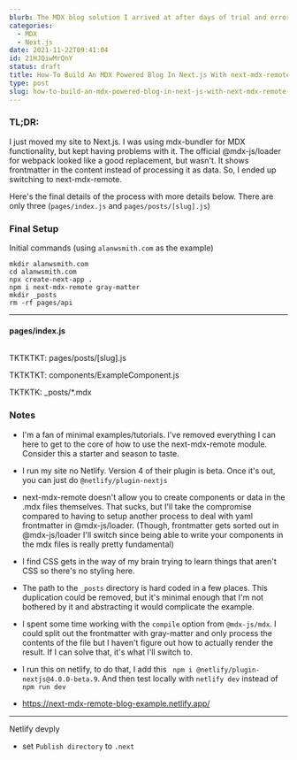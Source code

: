 ```yaml
---
blurb: The MDX blog solution I arrived at after days of trial and error
categories:
  - MDX
  - Next.js
date: 2021-11-22T09:41:04
id: 21HJQiwMrQnY
status: draft
title: How-To Build An MDX Powered Blog In Next.js With next-mdx-remote
type: post
slug: how-to-build-an-mdx-powered-blog-in-next-js-with-next-mdx-remote--21hjqiwmrqny
---
```


### TL;DR:

I just moved my site to Next.js. I was using mdx-bundler for MDX functionality, but kept having problems with it. The official @mdx-js/loader for webpack looked like a good replacement, but wasn't. It shows frontmatter in the content instead of processing it as data. So, I ended up switching to next-mdx-remote. 

Here's the final details of the process with more details below. There are only three  (`pages/index.js` and `pages/posts/[slug].js`)

### Final Setup

Initial commands (using `alanwsmith.com` as the example)

```
mkdir alanwsmith.com
cd alanwsmith.com
npx create-next-app .
npm i next-mdx-remote gray-matter
mkdir _posts
rm -rf pages/api
```

---

#### pages/index.js

```javascript

```



TKTKTKT: pages/posts/[slug].js


TKTKTKT: components/ExampleComponent.js


TKTKTK: _posts/*.mdx





### Notes

- I'm a fan of minimal examples/tutorials. I've removed everything I can here to get to the core of how to use the next-mdx-remote module. Consider this a starter and season to taste. 
- I run my site no Netlify. Version 4 of their plugin is beta. Once it's out, you can just do `@netlify/plugin-nextjs`
- next-mdx-remote doesn't allow you to create components or data in the .mdx files themselves. That sucks, but I'll take the compromise compared to having to setup another process to deal with yaml frontmatter in @mdx-js/loader. (Though, frontmatter gets sorted out in @mdx-js/loader I'll switch since being able to write your components in the mdx files is really pretty fundamental)
- I find CSS gets in the way of my brain trying to learn things that aren't CSS so there's no styling here.
- The path to the `_posts` directory is hard coded in a few places. This duplication could be removed, but it's minimal enough that I'm not bothered by it and abstracting it would complicate the example. 
- I spent some time working with the `compile` option from `@mdx-js/mdx`. I could split out the frontmatter with gray-matter and only process the contents of the file but I haven't figure out how to actually render the result. If I can solve that, it's what I'll switch to. 
- I run this on netlify, to do that, I add this `
npm i @netlify/plugin-nextjs@4.0.0-beta.9`. And then test locally with `netlify dev` instead of `npm run dev`

- https://next-mdx-remote-blog-example.netlify.app/




---

Netlify devply

- set `Publish directory` to `.next`

